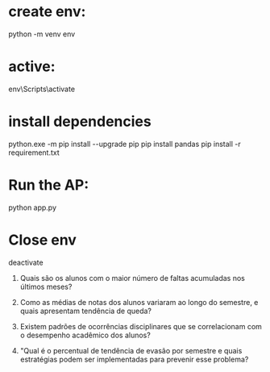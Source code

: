 
# create env:

python -m venv env

# active:
env\Scripts\activate


# install dependencies
python.exe -m pip install --upgrade pip
pip install pandas
pip install -r requirement.txt

# Run the AP:
python app.py

# Close env
deactivate



1. Quais são os alunos com o maior número de faltas acumuladas nos últimos meses? 

2. Como as médias de notas dos alunos variaram ao longo do semestre, 
e quais apresentam tendência de queda? 

3. Existem padrões de ocorrências disciplinares 
que se correlacionam com o desempenho acadêmico dos alunos?

4. "Qual é o percentual de tendência de evasão por semestre e quais estratégias podem ser implementadas para prevenir esse problema?
